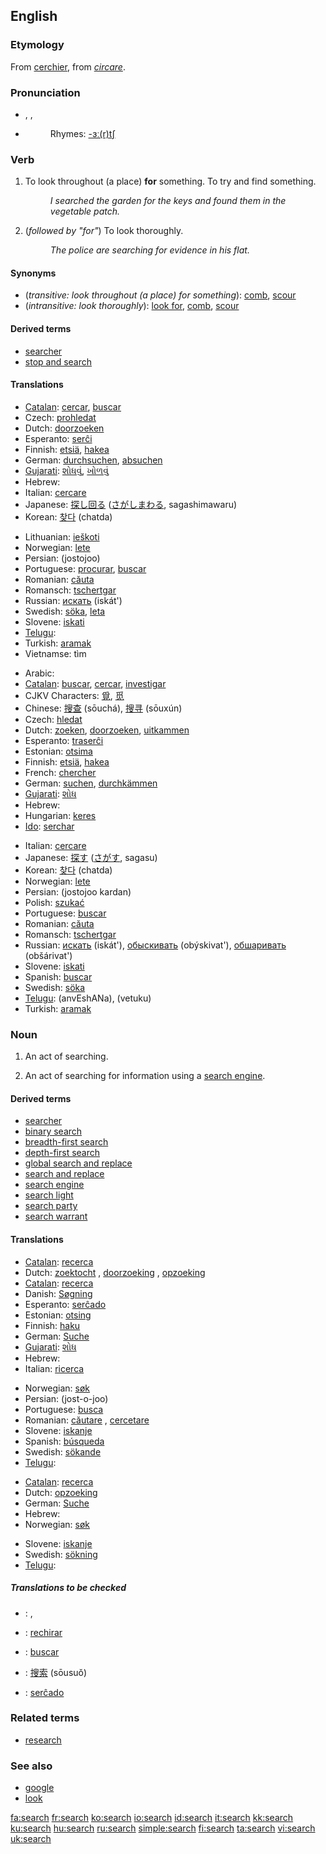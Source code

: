 {{wikipedia}}
==English==

===Etymology===
From {{OF.}} [[cerchier]], from {{L.}} ''[[circare]]''.

===Pronunciation===
*{{AHD|sûrch}}, {{IPA|/sɜː(r)tʃ/}}, {{SAMPA|/s3:(r)tS/}}
*{{audio|en-us-search.ogg|Audio (US)}}
*:Rhymes: [[Rhymes:English:-ɜː(r)tʃ|-ɜː(r)tʃ]]

===Verb===
{{en-verb|search|es}}

# {{transitive}} To look throughout (a place) '''for''' something.  To try and find something.
#:''I searched the garden for the keys and found them in the vegetable patch.''
# {{intransitive}} (''followed by "for"'') To look thoroughly.
#:''The police are searching for evidence in his flat.''

====Synonyms====
*(''transitive: look throughout (a place) for something''): [[comb]], [[scour]]
*(''intransitive: look thoroughly''): [[look for]], [[comb]], [[scour]]

====Derived terms====
*[[searcher]]
*[[stop and search]]

====Translations====
{{trans-top|look throughout (a place) for something}}
*[[Catalan]]: [[cercar]], [[buscar]]
*Czech: [[prohledat]]
*Dutch: [[doorzoeken]]
*Esperanto: [[serĉi]]
*Finnish: [[etsiä]], [[hakea]]
*German: [[durchsuchen]], [[absuchen]]
*[[Gujarati]]: [[શોધવું]], [[ખોળવું]]
*Hebrew: {{he-translation|לחפש|lekhapés}}
*Italian: [[cercare]]
*Japanese: [[探し回る]] ([[さがしまわる]], sagashimawaru)
*Korean: [[찾다]] (chatda)
{{trans-mid}}
*Lithuanian: [[ieškoti]]
*Norwegian: [[lete]]
*Persian: {{FAchar|[[جستجو]]}} (jostojoo)
*Portuguese: [[procurar]], [[buscar]]
*Romanian: [[căuta]]
*Romansch: [[tschertgar]]
*Russian: [[искать]] (iskát')
*Swedish: [[söka]], [[leta]]
*Slovene: [[iskati]]
*[[Telugu]]: {{t|te|వెతుకు}}
*Turkish: [[aramak]]
*Vietnamse: tìm
{{trans-bottom}}

{{trans-top|look thoroughly for}}
*Arabic: {{ARchar|[[بحث]]}} {{IPAchar|(báħaθa)}}
*[[Catalan]]: [[buscar]], [[cercar]], [[investigar]]
*CJKV Characters: [[覓]], [[觅]]
*Chinese: [[搜查]] (sōuchá), [[搜寻]] (sōuxún)
*Czech: [[hledat]]
*Dutch: [[zoeken]], [[doorzoeken]], [[uitkammen]]
*Esperanto: [[traserĉi]]
*Estonian: [[otsima]]
*Finnish: [[etsiä]], [[hakea]]
*French: [[chercher]]
*German: [[suchen]], [[durchkämmen]]
*[[Gujarati]]: [[શોધ]]
*Hebrew: {{he-translation|לחפש|lekhapés}}
*Hungarian: [[keres]]
*[[Ido]]: [[serchar]]
{{trans-mid}}
*Italian: [[cercare]]
*Japanese: [[探す]] ([[さがす]], sagasu)
*Korean: [[찾다]] (chatda)
*Norwegian: [[lete]]
*Persian: {{FAchar|[[جستجو کردن]]}} (jostojoo kardan)
*Polish: [[szukać]]
*Portuguese: [[buscar]]
*Romanian: [[căuta]]
*Romansch: [[tschertgar]]
*Russian: [[искать]] (iskát'), [[обыскивать]] (obýskivat'), [[обшаривать]] (obšárivat')
*Slovene: [[iskati]]
*Spanish: [[buscar#Spanish|buscar]]
*Swedish: [[söka]]
*[[Telugu]]: {{t|te|అన్వేషణ}} (anvEshANa), {{t|te|వెతుకు}} (vetuku)
*Turkish: [[aramak]]
{{trans-bottom}}

===Noun===
{{en-noun|es}}

# An act of searching.
# {{computing}} An act of searching for information using a [[search engine]].

====Derived terms====
*[[searcher]]
*[[binary search]]
*[[breadth-first search]]
*[[depth-first search]]
*[[global search and replace]]
*[[search and replace]]
*[[search engine]]
*[[search light]]
*[[search party]]
*[[search warrant]]

====Translations====
{{trans-top|act of searching}}
*[[Catalan]]: [[recerca]]
*Dutch: [[zoektocht]] {{f}}, [[doorzoeking]] {{f}}, [[opzoeking]] {{f}}
*[[Catalan]]: [[recerca]]
*Danish: [[Søgning]]
*Esperanto: [[serĉado]]
*Estonian: [[otsing]]
*Finnish: [[haku]]
*German: [[Suche]] {{f}}
*[[Gujarati]]: [[શોધ]]
*Hebrew: {{he-translation|חיפוש|khipús|wv=חִיפּוּשׂ}} {{m}}
*Italian: [[ricerca]] {{f}}
{{trans-mid}}
*Norwegian: [[søk]] {{n}}
*Persian: {{FAchar|[[جستجو]]}} (jost-o-joo)
*Portuguese: [[busca]] {{f}}
*Romanian: [[căutare]] {{f}}, [[cercetare]] {{f}}
*Slovene: [[iskanje]] {{n}}
*Spanish: [[búsqueda]] {{f}}
*Swedish: [[sökande]] {{n}}
*[[Telugu]]: {{t|te|వెతుకు}}
{{trans-bottom}}

{{trans-top|act of searching using a search engine}}
*[[Catalan]]: [[recerca]]
*Dutch: [[opzoeking]] {{f}}
*German: [[Suche]] {{f}}
*Hebrew: {{he-translation|חיפוש|khipús|wv=חִיפּוּשׂ}} {{m}}
*Norwegian: [[søk]] {{n}}
{{trans-mid}}
*Slovene: [[iskanje]] {{n}}
*Swedish: [[sökning]] {{c}}
*[[Telugu]]: {{t|te|అన్వేషణ}}
{{trans-bottom}}

=====Translations to be checked=====
<!--Remove this section once all of the translations below have been moved into the tables above.-->
{{checktrans}}

*{{ttbc|Arabic}}: {{ARchar|[[بحث]]}}, {{ARchar|[[يبحث]]}}
*{{ttbc|Aragonese}}: [[rechirar]]
*{{ttbc|Asturian}}: [[buscar]]
*{{ttbc|Chinese}}: [[搜索]] (sōusuǒ)
*{{ttbc|Esperanto}}: [[serĉado]]

===Related terms===
*[[research]]

===See also===
*[[google]]
*[[look]]

[[fa:search]]
[[fr:search]]
[[ko:search]]
[[io:search]]
[[id:search]]
[[it:search]]
[[kk:search]]
[[ku:search]]
[[hu:search]]
[[ru:search]]
[[simple:search]]
[[fi:search]]
[[ta:search]]
[[vi:search]]
[[uk:search]]